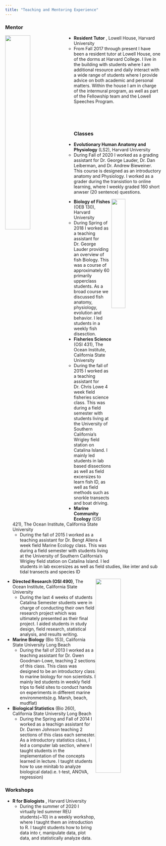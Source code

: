 ```yaml
---
title: "Teaching and Mentoring Experience"
---
```


<link rel="stylesheet" href="styles.css" type="text/css">

### Mentor

<img src="images/HarvardForest.jpg" style="width:40%; border:0px solid; margin-right: 20px" align="left">

* **Resident Tutor** , Lowell House, Harvard University
  * From Fall 2017 through present I have been a resident tutor at Lowell House, one of the dorms at Harvard College. I live in the building with students where I am additional resource and daily interact with a wide range of students where I provide advice on both academic and personal matters. Within the house I am in charge of the intermural program, as well as part of the Fellowship team and the Lowell Speeches Program.

<br>

<br>

### Classes


* **Evolutionary Human Anatomy and Physiology** (LS2), Harvard University
  * During Fall of 2020 I worked as a grading assistant for Dr. George Lauder, Dr. Dan Leiberman, and Dr. Andrew  Bieweiner. This course is designed as an introductory anatomy and Physiology. I worked as a grader during the transistion to online learning, where I weekly graded 160 short anwser (20 sentence) questions.

<img style="float: right; width:30%; border:0px solid; margin-right: 10px" src="images/Snorkle.jpg">

* **Biology of Fishes** (OEB 130), Harvard University
  * During Spring of 2018 I worked as a teaching assistant for Dr. George Lauder providing an overview of fish Biology. This was a course of approximately 60 primarily upperclass students. As a broad course we discussed fish anatomy, physiology, evolution and behavior. I led students in a weekly fish disesction.

* **Fisheries Science** (OSI 431), The Ocean Institute, California State University
  * During the fall of 2015 I worked as a teaching assistant for Dr. Chris Lowe 4 week field fisheries science class. This was during a field semester with students living at the University of Southern California's Wrigley field station on Catalina Island. I mainly led students in lab based dissections as well as field excersizes to learn fish ID, as well as field methods such as snorkle transects and boat driving.


* **Marine Community Ecology** (OSI 421), The Ocean Institute, California State University
   * During the fall of 2015 I worked as a teaching assistant for Dr. Bengt Allens 4 week field Marine Ecology class. This was during a field semester with students living at the University of Southern California's Wrigley field station on Catalina Island. I led students in lab excersizes as well as field studies, like inter and sub tidal transects and species ID

<img style="float: right; width:40%; border:0px solid; margin-right: 10px" src="images/ClassMud.jpg">
   
* **Directed Research (OSI 490)**, The Ocean Institute, California State University
  * During the last 4 weeks of students Catalina Semester students were in charge of conducting their own field research project which was ultimately presented as their final project. I aided students in study design, field research, statistical analysis, and results writing.

* **Marine Biology** (Bio 153), California State University Long Beach
  * During the fall of 2013 I worked as a teaching assistant for Dr. Gwen Goodman-Lowe, teaching 2 sections of this class. This class was designed to be an introductory class to marine biology for non scientists. I mainly led students in weekly field trips to field sites to conduct hands on experiments in different marine environments(e.g. Marsh, beach, mudflat)

* **Biological Statistics** (Bio 260), California State University Long Beach
  * During the Spring and Fall  of 2014 I worked as a teachign assistant for Dr. Darren Johnson teaching 2 sections of this class each semester. As a introductory statistics class, I led a computer lab section, where I taught students in the implementation of the concepts learned in lecture. I taught students how to use minitab to analyze biological data(i.e. t-test, ANOVA, regression)


### Workshops
* **R for Biologists** , Harvard University
  * During the summer of 2020 I virtually led summer REU students(~10) in a weekly workshop, where I taught them an introduction to R. I taught students how to bring data into r, manipulate data, plot data, and statistically analyze data.



